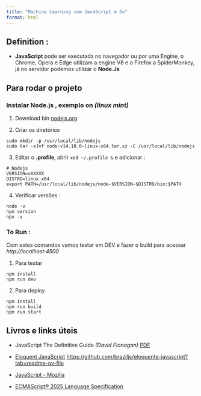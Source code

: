 ```yaml
---
title: "Machine Learning com JavaScript e Go"
format: html
---
```




## Definition : 

  * **JavaScript** pode ser executada no navegador ou por uma Engine, o Chrome, Opera e Edge utilizam a engine V8 e o Firefox a SpiderMonkey, já no servidor podemos utilizar o **Node.Js**


## Para rodar o projeto

### Instalar **Node.js** , exemplo on _(linux mint)_

1. Download bin [nodejs.org](https://nodejs.org/en/download)

2. Criar os diretórios

```
sudo mkdir -p /usr/local/lib/nodejs
sudo tar -xJvf node-v14.18.0-linux-x64.tar.xz -C /usr/local/lib/nodejs
```

3. Editar o **.profile**, abrir `xed ~/.profile &` e adicionar : 

```
# Nodejs
VERSION=vXXXXX
DISTRO=linux-x64
export PATH=/usr/local/lib/nodejs/node-$VERSION-$DISTRO/bin:$PATH

```

4. Verificar versões : 

```
node -v
npm version
npx -v
```


### To Run :

Com estes comandos vamos testar em DEV e fazer o build para acessar _http://localhost:4500_


1. Para testar

```
npm install
npm run dev
```

2. Para deploy

```
npm install
npm run build
npm run start
```


















 
## Livros e links úteis

  * JavaScript The Definitive Guide _(David Fionagan)_ [PDF](https://github.com/camoverride/lit/blob/master/Javascript-The-Definitive-Guide.pdf)

  * [Eloquent JavaScript](https://eloquentjavascript.net) [https://github.com/braziljs/eloquente-javascript?tab=readme-ov-file](Github - pt-BR)
  
  * [JavaScript - Mozilla](https://developer.mozilla.org/pt-BR/docs/Web/JavaScript)
  
  * [ECMAScript® 2025 Language Specification](https://tc39.es/ecma262)
  
